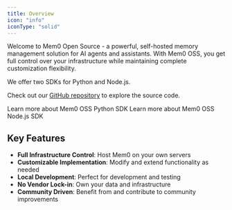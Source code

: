 ---
title: Overview
icon: "info"
iconType: "solid"
---

<Snippet file="paper-release.mdx" />

Welcome to Mem0 Open Source - a powerful, self-hosted memory management solution for AI agents and assistants. With Mem0 OSS, you get full control over your infrastructure while maintaining complete customization flexibility.

We offer two SDKs for Python and Node.js.

Check out our [GitHub repository](https://mem0.dev/gd) to explore the source code.

<CardGroup cols={2}>
<Card title="Python SDK Guide" icon="python" href="/open-source/python-quickstart">
  Learn more about Mem0 OSS Python SDK
</Card>
<Card title="Node.js SDK Guide" icon="node" href="/open-source/node-quickstart">
  Learn more about Mem0 OSS Node.js SDK
</Card>
</CardGroup>

## Key Features

- **Full Infrastructure Control**: Host Mem0 on your own servers
- **Customizable Implementation**: Modify and extend functionality as needed
- **Local Development**: Perfect for development and testing
- **No Vendor Lock-in**: Own your data and infrastructure
- **Community Driven**: Benefit from and contribute to community improvements
